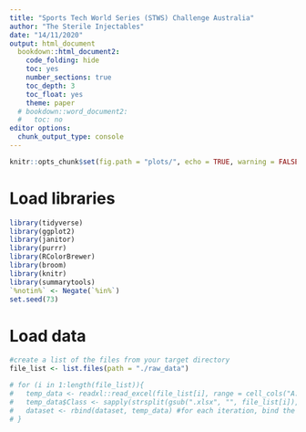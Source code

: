 ```yaml
---
title: "Sports Tech World Series (STWS) Challenge Australia"
author: "The Sterile Injectables"
date: "14/11/2020"
output: html_document
  bookdown::html_document2:
    code_folding: hide
    toc: yes
    number_sections: true
    toc_depth: 3
    toc_float: yes
    theme: paper
  # bookdown::word_document2:
  #   toc: no
editor options:
  chunk_output_type: console
---
```


```r
knitr::opts_chunk$set(fig.path = "plots/", echo = TRUE, warning = FALSE, message = FALSE, scipen = 999)
```

# Load libraries
```r
library(tidyverse)
library(ggplot2)
library(janitor)
library(purrr)
library(RColorBrewer)
library(broom)
library(knitr)
library(summarytools)
`%notin%` <- Negate(`%in%`)
set.seed(73)
```

# Load data
```r
#create a list of the files from your target directory
file_list <- list.files(path = "./raw_data")

# for (i in 1:length(file_list)){
#   temp_data <- readxl::read_excel(file_list[i], range = cell_cols("A:H")) #each file will be read in, specify which columns you need read in to avoid any errors
#   temp_data$Class <- sapply(strsplit(gsub(".xlsx", "", file_list[i]), "_"), function(x){x[2]}) #clean the data as needed, in this case I am creating a new column that indicates which file each row of data came from
#   dataset <- rbind(dataset, temp_data) #for each iteration, bind the new data to the building dataset
# }
```